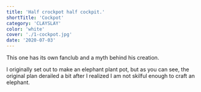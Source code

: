 ```yaml
---
title: 'Half crockpot half cockpit.'
shortTitle: 'Cockpot'
category: 'CLAYSLAY'
color: 'white'
cover: './1-cockpot.jpg'
date: '2020-07-03'
---
```


This one has its own fanclub and a myth behind his creation.

I originally set out to make an elephant plant pot, but as you can see, the original plan derailed a bit after I realized I am not skilful enough to craft an elephant.
